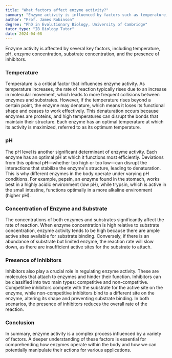 ```yaml
---
title: "What factors affect enzyme activity?"
summary: "Enzyme activity is influenced by factors such as temperature, pH, enzyme concentration, substrate concentration, and the presence of inhibitors."
author: "Prof. James Robinson"
degree: "PhD in Evolutionary Biology, University of Cambridge"
tutor_type: "IB Biology Tutor"
date: 2024-04-08
---
```


Enzyme activity is affected by several key factors, including temperature, pH, enzyme concentration, substrate concentration, and the presence of inhibitors. 

### Temperature
Temperature is a critical factor that influences enzyme activity. As temperature increases, the rate of reaction typically rises due to an increase in molecular movement, which leads to more frequent collisions between enzymes and substrates. However, if the temperature rises beyond a certain point, the enzyme may denature, which means it loses its functional shape and ceases to work effectively. This denaturation occurs because enzymes are proteins, and high temperatures can disrupt the bonds that maintain their structure. Each enzyme has an optimal temperature at which its activity is maximized, referred to as its optimum temperature.

### pH
The pH level is another significant determinant of enzyme activity. Each enzyme has an optimal pH at which it functions most efficiently. Deviations from this optimal pH—whether too high or too low—can disrupt the interactions that stabilize the enzyme's structure, leading to denaturation. This is why different enzymes in the body operate under varying pH conditions. For example, pepsin, an enzyme found in the stomach, works best in a highly acidic environment (low pH), while trypsin, which is active in the small intestine, functions optimally in a more alkaline environment (higher pH).

### Concentration of Enzyme and Substrate
The concentrations of both enzymes and substrates significantly affect the rate of reaction. When enzyme concentration is high relative to substrate concentration, enzyme activity tends to be high because there are ample active sites available for substrate binding. Conversely, if there is an abundance of substrate but limited enzyme, the reaction rate will slow down, as there are insufficient active sites for the substrate to attach.

### Presence of Inhibitors
Inhibitors also play a crucial role in regulating enzyme activity. These are molecules that attach to enzymes and hinder their function. Inhibitors can be classified into two main types: competitive and non-competitive. Competitive inhibitors compete with the substrate for the active site on the enzyme, while non-competitive inhibitors bind to a different site on the enzyme, altering its shape and preventing substrate binding. In both scenarios, the presence of inhibitors reduces the overall rate of the reaction.

### Conclusion
In summary, enzyme activity is a complex process influenced by a variety of factors. A deeper understanding of these factors is essential for comprehending how enzymes operate within the body and how we can potentially manipulate their actions for various applications.
    